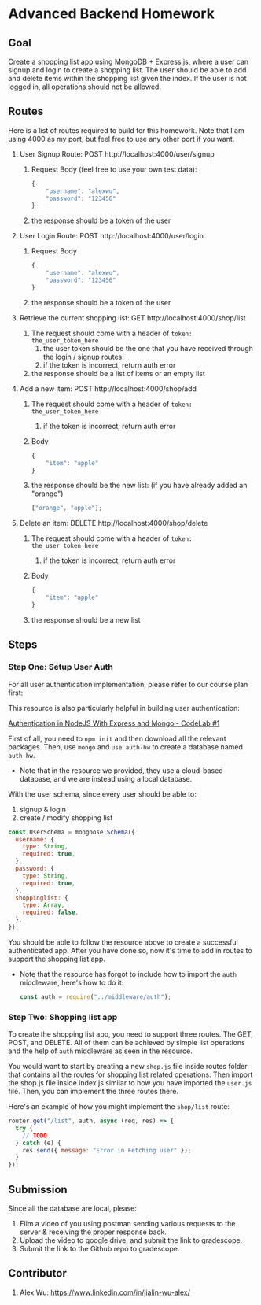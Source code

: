 # Advanced Backend Homework

## Goal

Create a shopping list app using MongoDB + Express.js, where a user can signup and login to create a shopping list. The user should be able to add and delete items within the shopping list given the index. If the user is not logged in, all operations should not be allowed.

## Routes

Here is a list of routes required to build for this homework. Note that I am using 4000 as my port, but feel free to use any other port if you want.

1. User Signup Route: POST http://localhost:4000/user/signup

   1. Request Body (feel free to use your own test data):

      ```jsx
      {
          "username": "alexwu",
          "password": "123456"
      }
      ```

   2. the response should be a token of the user

2. User Login Route: POST http://localhost:4000/user/login

   1. Request Body

      ```jsx
      {
          "username": "alexwu",
          "password": "123456"
      }
      ```

   2. the response should be a token of the user

3. Retrieve the current shopping list: GET http://localhost:4000/shop/list
   1. The request should come with a header of `token: the_user_token_here`
      1. the user token should be the one that you have received through the login / signup routes
      2. if the token is incorrect, return auth error
   2. the response should be a list of items or an empty list
4. Add a new item: POST http://localhost:4000/shop/add

   1. The request should come with a header of `token: the_user_token_here`
      1. if the token is incorrect, return auth error
   2. Body

      ```jsx
      {
          "item": "apple"
      }
      ```

   3. the response should be the new list: (if you have already added an "orange")

      ```jsx
      ["orange", "apple"];
      ```

5. Delete an item: DELETE http://localhost:4000/shop/delete

   1. The request should come with a header of `token: the_user_token_here`
      1. if the token is incorrect, return auth error
   2. Body

      ```jsx
      {
          "item": "apple"
      }
      ```

   3. the response should be a new list

## Steps

### Step One: Setup User Auth

For all user authentication implementation, please refer to our course plan first:

This resource is also particularly helpful in building user authentication:

[Authentication in NodeJS With Express and Mongo - CodeLab #1](https://dev.to/dipakkr/implementing-authentication-in-nodejs-with-express-and-jwt-codelab-1-j5i)

First of all, you need to `npm init` and then download all the relevant packages. Then, use `mongo` and `use auth-hw` to create a database named `auth-hw`.

- Note that in the resource we provided, they use a cloud-based database, and we are instead using a local database.

With the user schema, since every user should be able to:

1. signup & login
2. create / modify shopping list

```jsx
const UserSchema = mongoose.Schema({
  username: {
    type: String,
    required: true,
  },
  password: {
    type: String,
    required: true,
  },
  shoppinglist: {
    type: Array,
    required: false,
  },
});
```

You should be able to follow the resource above to create a successful authenticated app. After you have done so, now it's time to add in routes to support the shopping list app.

- Note that the resource has forgot to include how to import the `auth` middleware, here's how to do it:
  ```jsx
  const auth = require("../middleware/auth");
  ```

### Step Two: Shopping list app

To create the shopping list app, you need to support three routes. The GET, POST, and DELETE. All of them can be achieved by simple list operations and the help of `auth` middleware as seen in the resource.

You would want to start by creating a new `shop.js` file inside routes folder that contains all the routes for shopping list related operations. Then import the shop.js file inside index.js similar to how you have imported the `user.js` file. Then, you can implement the three routes there.

Here's an example of how you might implement the `shop/list` route:

```jsx
router.get("/list", auth, async (req, res) => {
  try {
    // TODO
  } catch (e) {
    res.send({ message: "Error in Fetching user" });
  }
});
```

## Submission

Since all the database are local, please:

1. Film a video of you using postman sending various requests to the server & receiving the proper response back.
2. Upload the video to google drive, and submit the link to gradescope.
3. Submit the link to the Github repo to gradescope.

## Contributor

1. Alex Wu: https://www.linkedin.com/in/jialin-wu-alex/

